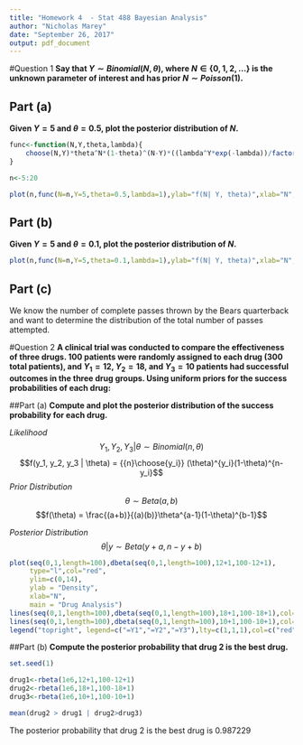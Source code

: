 ```yaml
---
title: "Homework 4  - Stat 488 Bayesian Analysis"
author: "Nicholas Marey"
date: "September 26, 2017"
output: pdf_document
---
```

#Question 1
**Say that $Y \sim Binomial(N, \theta)$, where $N \in \{0, 1, 2, . . .\}$ is the unknown parameter of interest and has prior $N \sim Poisson(1)$.**

## Part (a)
**Given $Y = 5$ and $\theta = 0.5$, plot the posterior distribution of $N$.**
```r
func<-function(N,Y,theta,lambda){
    choose(N,Y)*theta^N*(1-theta)^(N-Y)*((lambda^Y*exp(-lambda))/factorial(Y))
}

n<-5:20

plot(n,func(N=n,Y=5,theta=0.5,lambda=1),ylab="f(N| Y, theta)",xlab="N", main="Posterior Distribution of N")
```

## Part (b)
**Given $Y = 5$ and $\theta = 0.1$, plot the posterior distribution of $N$.**
```r
plot(n,func(N=n,Y=5,theta=0.1,lambda=1),ylab="f(N| Y, theta)",xlab="N", main="Posterior Distribution of N")
```

## Part (c)
We know the number of complete passes thrown by the Bears quarterback and want to determine the distribution of the total number of passes attempted. 

#Question 2
**A clinical trial was conducted to compare the effectiveness of three drugs. 100 patients were randomly assigned to each drug (300 total patients), and $Y_1 = 12$, $Y_2 = 18$, and $Y_3 = 10$ patients had successful outcomes in the three drug groups. Using uniform priors for the success probabilities of each drug:**


##Part (a)
**Compute and plot the posterior distribution of the success probability for each drug.**

*Likelihood*
$$Y_1, Y_2, Y_3 | \theta  \sim Binomial(n,\theta)$$
$$f(y_1, y_2, y_3 | \theta) = {{n}\choose{y_i}} (\theta)^{y_i}(1-\theta)^{n-y_i}$$
*Prior Distribution*
$$\theta \sim Beta(a,b)$$
$$f(\theta) = \frac{(a+b)}{(a)(b)}\theta^{a-1}(1-\theta)^{b-1}$$

*Posterior Distribution*
$$\theta | y \sim Beta(y+a, n-y+b)$$







```r
plot(seq(0,1,length=100),dbeta(seq(0,1,length=100),12+1,100-12+1),
     type="l",col="red",
     ylim=c(0,14), 
     ylab = "Density", 
     xlab="N", 
     main = "Drug Analysis")
lines(seq(0,1,length=100),dbeta(seq(0,1,length=100),18+1,100-18+1),col="blue")
lines(seq(0,1,length=100),dbeta(seq(0,1,length=100),10+1,100-10+1),col="green")
legend("topright", legend=c("=Y1","=Y2","=Y3"),lty=c(1,1,1),col=c("red","blue","green"))

```

##Part (b)
**Compute the posterior probability that drug 2 is the best drug.**
```r
set.seed(1)

drug1<-rbeta(1e6,12+1,100-12+1)
drug2<-rbeta(1e6,18+1,100-18+1)
drug3<-rbeta(1e6,10+1,100-10+1)

mean(drug2 > drug1 | drug2>drug3)

```
The posterior probability that drug 2 is the best drug is 0.987229





